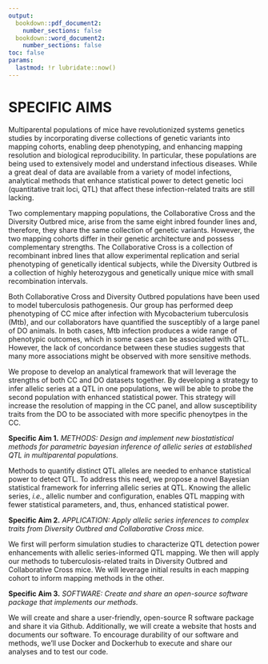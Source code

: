```yaml
---
output: 
  bookdown::pdf_document2:  
    number_sections: false
  bookdown::word_document2:  
    number_sections: false
toc: false
params:
  lastmod: !r lubridate::now()
---
```



# SPECIFIC AIMS

Multiparental populations of mice have revolutionized systems genetics studies by incorporating
diverse collections of genetic variants into mapping cohorts, enabling deep phenotyping, and enhancing 
mapping resolution and biological reproducibility. 
In particular, these populations are being used to extensively model and understand infectious diseases. While a 
great deal of data are available from a variety of model infections, analytical methods that enhance statistical 
power to detect genetic loci (quantitative trait loci, QTL) that affect these infection-related traits are still lacking.

Two complementary mapping populations, the
Collaborative Cross and the Diversity Outbred mice, arise from the same eight inbred 
founder lines and, therefore, they share the same collection of genetic variants. However, the two mapping cohorts 
differ in their genetic architecture and possess complementary strengths. The Collaborative Cross is a collection of 
recombinant inbred lines that allow experimental replication and serial phenotyping of 
genetically identical subjects, while the 
Diversity Outbred is a collection of highly heterozygous and genetically unique 
mice with small recombination intervals.

Both Collaborative Cross and Diversity Outbred populations have been used to model tuberculosis pathogenesis.  Our group has performed deep 
phenotyping of CC mice after infection with Mycobacterium tuberculosis (Mtb), and our collaborators have quantified 
the susceptibly of a large panel of DO animals. In both cases, Mtb infection produces a wide range of phenotypic 
outcomes, which in some cases can be associated with QTL.  However, the lack of concordance between these studies 
suggests that many more associations might be observed with more sensitive methods.

We propose to develop an analytical framework that will leverage the strengths of both CC and DO datasets together. 
By developing a strategy to infer allelic series at a QTL in one populations, we will be able to probe the second 
population with enhanced statistical power.  This strategy will increase the resolution of mapping in the CC panel, 
and allow susceptibility traits from the DO to be associated with more specific phenoytpes in the CC.  






**Specific Aim 1.** *METHODS: Design and implement new biostatistical methods for parametric bayesian inference of allelic series at established QTL in multiparental populations.* 

Methods to quantify distinct QTL alleles are needed to enhance statistical power to detect QTL. To address this need, 
we propose a novel Bayesian statistical framework for inferring allelic series at QTL. Knowing the allelic series, 
*i.e.*, allelic number and configuration, enables QTL mapping with fewer statistical parameters, and, thus, enhanced 
statistical power.


**Specific Aim 2.** *APPLICATION: Apply allelic series inferences to complex traits from Diversity Outbred and Collaborative Cross mice.* 

We first will perform simulation studies to characterize QTL detection power 
enhancements with allelic series-informed QTL mapping. We then will apply our 
methods to tuberculosis-related traits in Diversity Outbred and Collaborative Cross 
mice. We will leverage initial results in each mapping cohort to inform mapping methods in the other.

**Specific Aim 3.** *SOFTWARE: Create and share an open-source software package that implements our methods.* 

We will create and share a user-friendly, open-source R software package and share it via Github. 
 Additionally,
we will create a website that hosts and documents our software.
To encourage durability of our software and methods, we'll use Docker and Dockerhub
to execute and share our analyses and to test our code. 
